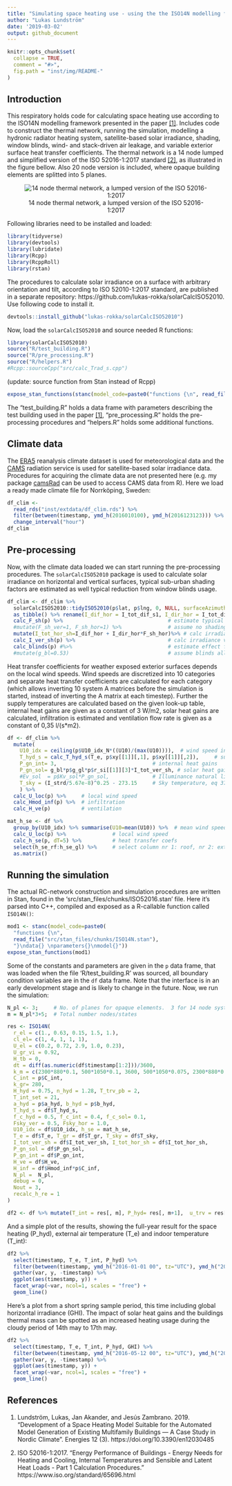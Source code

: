 ```yaml
---
title: "Simulating space heating use - using the the ISO14N modelling framework"
author: "Lukas Lundström"
date: '2019-03-02'
output: github_document
---
```



```r
knitr::opts_chunk$set(
  collapse = TRUE,
  comment = "#>",
  fig.path = "inst/img/README-"
)
```
## Introduction

This respiratory holds code for calculating space heating use according to the ISO14N modelling framework presented in the paper [\[1\]][1]. Includes code to construct the thermal network, running the simulation, modelling a hydronic radiator heating system, satellite-based solar irradiance, shading, window blinds, wind- and stack-driven air leakage, and variable exterior surface heat transfer coefficients. The thermal network is a 14 node lumped and simplified version of the ISO 52016-1:2017 standard [\[2\]][2], as illustrated in the figure bellow. Also 20 node version is included, where opaque building elements are splitted into 5 planes. 

<center>

![14 node thermal network, a lumped version of the ISO 52016-1:2017](inst/img/ISO14N.jpg)

</center>

Following libraries need to be installed and loaded: 

```r
library(tidyverse)
library(devtools)
library(lubridate)
library(Rcpp)
library(RcppRoll)
library(rstan)
```


The procedures to calculate solar irradiance on a surface with arbitrary orientation and tilt, according to ISO 52010-1:2017 standard, are published in a separate repository: https://github.com/lukas-rokka/solarCalcISO52010. Use following code to install it. 

```r
devtools::install_github("lukas-rokka/solarCalcISO52010")
```
Now, load the `solarCalcISO52010` and source needed R functions:

```r
library(solarCalcISO52010)
source("R/test_building.R")
source("R/pre_processing.R")
source("R/helpers.R")
#Rcpp::sourceCpp("src/calc_Trad_s.cpp")
```
(update: source function from Stan instead of Rcpp)
```r
expose_stan_functions(stanc(model_code=paste0("functions {\n", read_file("src/stan_files/chunks/common_functions.stan"), "}\ndata{} \nparameters{}\nmodel{}")))
```

The "test_building.R" holds a data frame with parameters describing the test building used in the paper [\[1\]][1], "pre_processing.R" holds the pre-processing procedures and "helpers.R" holds some additional functions. 

## Climate data

The [ERA5](https://cds.climate.copernicus.eu/cdsapp#!/dataset/reanalysis-era5-single-levels) reanalysis climate dataset is used for meteorological data and the [CAMS](http://www.soda-pro.com/web-services/radiation/cams-radiation-service) radiation service is used for satellite-based solar irradiance data. Procedures for acquiring the climate data are not presented here (e.g. my package [camsRad](https://github.com/ropensci/camsRad) can be used to access CAMS data from R). Here we load a ready made climate file for Norrköping, Sweden:

```r
df_clim <-
  read_rds("inst/extdata/df_clim.rds") %>%
  filter(between(timestamp, ymd_h(2016010100), ymd_h(2016123123))) %>%
  change_interval("hour")
df_clim 
```

## Pre-processing

Now, with the climate data loaded we can start running the pre-processing procedures. The `solarCalcISO52010` package is used to calculate solar irradiance on horizontal and vertical surfaces, typical sub-urban shading factors are estimated as well typical reduction from window blinds usage. 

```r
df_clim <- df_clim %>%
  solarCalcISO52010::tidyISO52010(p$lat, p$lng, 0, NULL, surfaceAzimuths = 0, surfaceTilts= 0) %>%
  as_tibble() %>% rename(I_dif_hor = I_tot_dif_s1, I_dir_hor = I_tot_dir_s1) %>%
  calc_F_sh(p) %>%                                  # estimate typical shading, Section 3.4 in [1]
  #mutate(F_sh_ver=1, F_sh_hor=1) %>%               # assume no shading
  mutate(I_tot_hor_sh=I_dif_hor + I_dir_hor*F_sh_hor)%>% # calc irradiance hor surface including shading effects, eq 30 in [1]
  calc_I_ver_sh(p) %>%                              # calc irradiance vertical surface including shading, eq 28 & 29 in [1]
  calc_blinds(p) #%>%                               # estimate effect from blinds, Section 3.5 in [1] 
  #mutate(g_bl=0.53)                                # assume blinds allways drawn
```

Heat transfer coefficients for weather exposed exterior surfaces depends on the local wind speeds. Wind speeds are discretized into 10 categories and separate heat transfer coefficients are calculated for each category (which allows inverting 10 system A matrices before the simulation is started, instead of inverting the A matrix at each timestep). Further the supply temperatures are calculated based on the given look-up table, internal heat gains are given as a constant of 3 W/m2, solar heat gains are calculated, infiltration is estimated and ventilation flow rate is given as a constant of 0,35 l/(s*m2). 

```r
df <- df_clim %>%
  mutate(
    U10_idx = ceiling(p$U10_idx_N*((U10)/(max(U10)))),  # wind speed indices
    T_hyd_s = calc_T_hyd_s(T_e, p$xy[[1]][,1], p$xy[[1]][,2]),     # supply temp radiators, intepolation from look-up table 
    P_gn_int= 3,                               # internal heat gains
    P_gn_sol= g_bl*p$g_gl*p$r_si[[1]][3]*I_tot_ver_sh, # solar heat gains, eq 27 in [1]
    #Ev_sol  = p$Kv_sol*P_gn_sol,              # Illuminance natural light
    T_sky = (I_strd/5.67e-8)^0.25 - 273.15     # Sky temperature, eq 37 in [1]
    ) %>%
  calc_U_loc(p) %>%     # local wind speed
  calc_Hmod_inf(p) %>%  # infiltration 
  calc_H_ve(p)          # ventilation 

mat_h_se <- df %>%
  group_by(U10_idx) %>% summarise(U10=mean(U10)) %>%  # mean wind speed at each U10_idx
  calc_U_loc(p) %>%               # local wind speed
  calc_h_se(p, dT=5) %>%          # heat transfer coefs
  select(h_se_rf:h_se_gl) %>%     # select column nr 1: roof, nr 2: external walls, nr 3: glazing 
  as.matrix()
```

## Running the simulation

The actual RC-network construction and simulation procedures are written in Stan, found in the 'src/stan_files/chunks/ISO52016.stan' file. Here it's parsed into C++, compiled and exposed as a R-callable function called `ISO14N()`:

```r
mod1 <- stanc(model_code=paste0(
  "functions {\n",
  read_file("src/stan_files/chunks/ISO14N.stan"), 
  "}\ndata{} \nparameters{}\nmodel{}"))
expose_stan_functions(mod1)
```
Some of the constants and parameters are given in the `p` data frame, that was loaded when the file 'R/test_building.R' was sourced, all boundary condition variables are in the `df` data frame. Note that the interface is in an early development stage and is likely to change in the future. Now, we run the simulation:

```r

N_pl <- 3;     # No. of planes for opaque elements.  3 for 14 node system, 5 for 20 node system
m = N_pl*3+5;  # Total number nodes/states

res <- ISO14N(
  r_el = c(1., 0.63, 0.15, 1.5, 1.),
  cl_el= c(1, 4, 1, 1, 1),
  U_el = c(0.2, 0.72, 2.9, 1.0, 0.23),
  U_gr_vi = 0.92,          
  H_tb = 0,         
  dt = diff(as.numeric(df$timestamp[1:2]))/3600, 
  k_m = c(2300*880*0.1, 500*1050*0.1, 3600, 500*1050*0.075, 2300*880*0.1)/3600,
  C_int = p$C_int,
  k_gr= 280,
  H_hyd = 0.75, n_hyd = 1.28, T_trv_pb = 2, 
  T_int_set = 21, 
  a_hyd = p$a_hyd, b_hyd = p$b_hyd, 
  T_hyd_s = df$T_hyd_s,
  f_c_hyd = 0.5, f_c_int = 0.4, f_c_sol= 0.1,
  Fsky_ver = 0.5, Fsky_hor = 1.0,
  U10_idx = df$U10_idx, h_se = mat_h_se,
  T_e = df$T_e, T_gr = df$T_gr, T_sky = df$T_sky,
  I_tot_ver_sh = df$I_tot_ver_sh, I_tot_hor_sh = df$I_tot_hor_sh, 
  P_gn_sol = df$P_gn_sol, 
  P_gn_int = df$P_gn_int, 
  H_ve = df$H_ve,
  H_inf = df$Hmod_inf*p$C_inf,
  N_pl =  N_pl,           
  debug = 0,              
  Nout = 3, 
  recalc_h_re = 1    
)

df2 <- df %>% mutate(T_int = res[, m], P_hyd= res[, m+1],  u_trv = res[, m+2],  T_mrt = res[, m+3], T_op = res[, m+4]) 

```

And a simple plot of the results, showing the full-year result for the space heating (P_hyd), external air temperature (T_e) and indoor temperature (T_int):

```r
df2 %>% 
  select(timestamp, T_e, T_int, P_hyd) %>% 
  filter(between(timestamp, ymd_h("2016-01-01 00", tz="UTC"), ymd_h("2016-12-31 23", tz="UTC"))) %>%
  gather(var, y, -timestamp) %>% 
  ggplot(aes(timestamp, y)) +
  facet_wrap(~var, ncol=1, scales = "free") + 
  geom_line()
```

Here's a plot from a short spring sample period, this time including global horizontal irradiance (GHI). The impact of solar heat gains and the buildings thermal mass can be spotted as an increased heating usage during the cloudy period of 14th may to 17th may. 

```r
df2 %>% 
  select(timestamp, T_e, T_int, P_hyd, GHI) %>% 
  filter(between(timestamp, ymd_h("2016-05-12 00", tz="UTC"), ymd_h("2016-05-20 00", tz="UTC"))) %>%
  gather(var, y, -timestamp) %>% 
  ggplot(aes(timestamp, y)) +
  facet_wrap(~var, ncol=1, scales = "free") + 
  geom_line()
```


## References

1. Lundström, Lukas, Jan Akander, and Jesús Zambrano. 2019. "Development of a Space Heating Model Suitable for the Automated Model Generation of Existing Multifamily Buildings — A Case Study in Nordic Climate". Energies 12 (3).  https://doi.org/10.3390/en12030485

2. ISO 52016-1:2017. "Energy Performance of Buildings - Energy Needs for Heating and Cooling, Internal Temperatures and Sensible and Latent Heat Loads - Part 1 Calculation Procedures." https://www.iso.org/standard/65696.html


[1]: https://doi.org/10.3390/en12030485 "Lundström, Lukas, Jan Akander, and Jesús Zambrano. 2019. Development of a Space Heating Model Suitable for the Automated Model Generation of Existing Multifamily Buildings -- A Case Study in Nordic Climate. Energies 12 (3)."

[2]: https://www.iso.org/standard/65696.html "Energy Performance of Buildings -- Energy Needs for Heating and Cooling, Internal Temperatures and Sensible and Latent Heat Loads - Part 1 Calculation Procedures (ISO 52016-1:2017)."